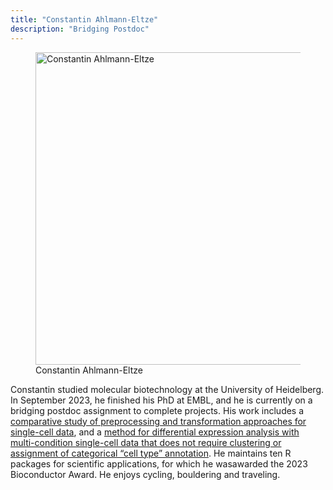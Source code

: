 ```yaml
---
title: "Constantin Ahlmann-Eltze"
description: "Bridging Postdoc"
---
```


![Constantin Ahlmann-Eltze](ahlmann-eltze_constantin.jpg){width=500 fig-align="center"}

Constantin studied molecular biotechnology at the University of Heidelberg. In September 2023, he finished his PhD at EMBL, and he is currently on a bridging postdoc assignment to complete projects. His work includes a [comparative study of preprocessing and transformation approaches for single-cell data](https://doi.org/10.1038/s41592-023-01814-1), and a [method for differential expression analysis with multi-condition single-cell data that does not require clustering or assignment of categorical "cell type" annotation](https://doi.org/10.1101/2023.03.06.531268). He maintains ten R packages for scientific applications, for which he wasawarded the 2023 Bioconductor Award. He enjoys cycling, bouldering and traveling.
